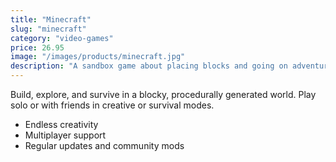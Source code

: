 ```yaml
---
title: "Minecraft"
slug: "minecraft"
category: "video-games"
price: 26.95
image: "/images/products/minecraft.jpg"
description: "A sandbox game about placing blocks and going on adventures."
---
```


Build, explore, and survive in a blocky, procedurally generated world. Play solo or with friends in creative or survival modes.

- Endless creativity
- Multiplayer support
- Regular updates and community mods

